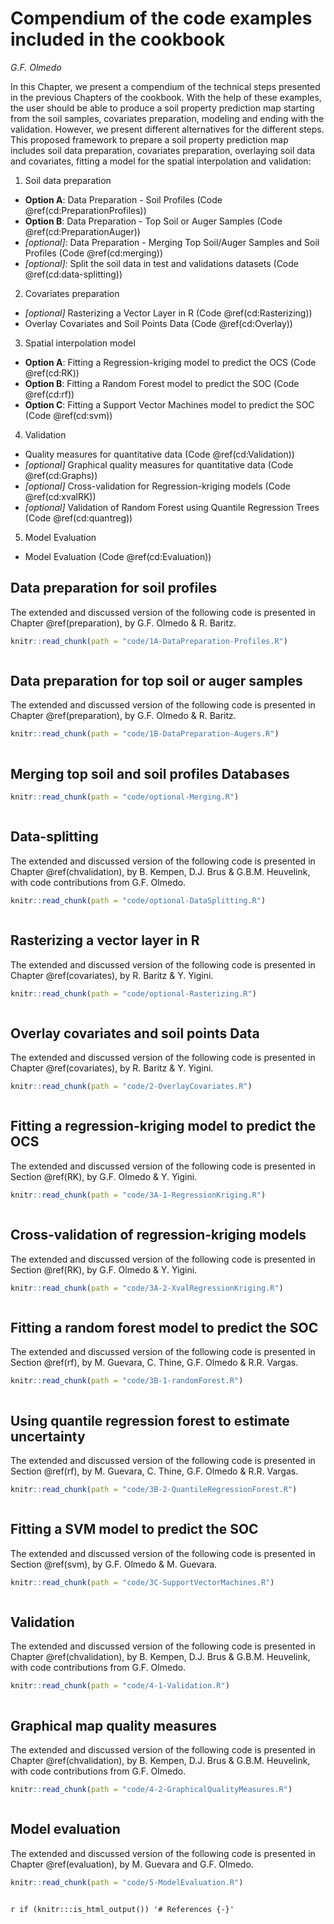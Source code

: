 # Compendium of the code examples included in the cookbook
*G.F. Olmedo*

In this Chapter, we present a compendium of the technical steps presented in the previous Chapters of the cookbook. With the help of these examples, the user should be able to produce a soil property prediction map starting from the soil samples, covariates preparation, modeling and ending with the validation. However, we present different alternatives for the different steps. This proposed framework to prepare a soil property prediction map includes soil data preparation, covariates preparation, overlaying soil data and covariates, fitting a model for the spatial interpolation and validation:

1. Soil data preparation
  - **Option A**: Data Preparation - Soil Profiles (Code \@ref(cd:PreparationProfiles))
  - **Option B**: Data Preparation - Top Soil or Auger Samples (Code \@ref(cd:PreparationAuger))
  - *[optional]*: Data Preparation - Merging Top Soil/Auger Samples and Soil Profiles (Code \@ref(cd:merging))
  - *[optional]*: Split the soil data in test and validations datasets (Code \@ref(cd:data-splitting))
2. Covariates preparation
  - *[optional]* Rasterizing a Vector Layer in R (Code \@ref(cd:Rasterizing))
  - Overlay Covariates and Soil Points Data (Code \@ref(cd:Overlay))
3. Spatial interpolation model
  - **Option A**: Fitting a Regression-kriging model to predict the OCS (Code \@ref(cd:RK))
  - **Option B**: Fitting a Random Forest model to predict the SOC (Code \@ref(cd:rf))
  - **Option C**: Fitting a Support Vector Machines model to predict the SOC (Code \@ref(cd:svm))
4. Validation
  - Quality measures for quantitative data (Code \@ref(cd:Validation))
  - *[optional]* Graphical quality measures for quantitative data (Code \@ref(cd:Graphs))
  - *[optional]* Cross-validation for Regression-kriging models (Code \@ref(cd:xvalRK))
  - *[optional]* Validation of Random Forest using Quantile Regression Trees (Code \@ref(cd:quantreg))
5. Model Evaluation
  - Model Evaluation (Code \@ref(cd:Evaluation))
  
  
\clearpage
## Data preparation for soil profiles{#cd:PreparationProfiles}

The extended and discussed version of the following code is presented in Chapter \@ref(preparation), by G.F. Olmedo & R. Baritz.


```r
knitr::read_chunk(path = "code/1A-DataPreparation-Profiles.R")
```


```r

```


\clearpage
## Data preparation for top soil or auger samples {#cd:PreparationAuger}  

The extended and discussed version of the following code is presented in Chapter \@ref(preparation), by G.F. Olmedo & R. Baritz.


```r
knitr::read_chunk(path = "code/1B-DataPreparation-Augers.R")
```


```r

```


\clearpage
## Merging top soil and soil profiles Databases{#cd:merging}


```r
knitr::read_chunk(path = "code/optional-Merging.R")
```


```r

```


\clearpage
## Data-splitting{#cd:data-splitting}

The extended and discussed version of the following code is presented in Chapter \@ref(chvalidation), by B. Kempen, D.J. Brus & G.B.M. Heuvelink, with code contributions from G.F. Olmedo.


```r
knitr::read_chunk(path = "code/optional-DataSplitting.R")
```


```r

```


\clearpage
## Rasterizing a vector layer in R {#cd:Rasterizing}

The extended and discussed version of the following code is presented in Chapter \@ref(covariates), by R. Baritz & Y. Yigini.


```r
knitr::read_chunk(path = "code/optional-Rasterizing.R")
```


```r

```


\clearpage
## Overlay covariates and soil points Data{#cd:Overlay}

The extended and discussed version of the following code is presented in Chapter \@ref(covariates), by R. Baritz & Y. Yigini.


```r
knitr::read_chunk(path = "code/2-OverlayCovariates.R")
```


```r

```


\clearpage
##	Fitting a regression-kriging model to predict the OCS	{#cd:RK}

The extended and discussed version of the following code is presented in Section  \@ref(RK), by G.F. Olmedo & Y. Yigini.


```r
knitr::read_chunk(path = "code/3A-1-RegressionKriging.R")
```


```r

```


## 	Cross-validation of regression-kriging models	 {#cd:xvalRK}

The extended and discussed version of the following code is presented in Section  \@ref(RK), by G.F. Olmedo & Y. Yigini.


```r
knitr::read_chunk(path = "code/3A-2-XvalRegressionKriging.R")
```


```r

```


\clearpage
## Fitting a random forest model to predict the SOC	{#cd:rf}

The extended and discussed version of the following code is presented in Section \@ref(rf), by M. Guevara, C. Thine, G.F. Olmedo & R.R. Vargas.


```r
knitr::read_chunk(path = "code/3B-1-randomForest.R")
```


```r

```


\clearpage
## Using quantile regression forest to estimate uncertainty {#cd:quantreg}

The extended and discussed version of the following code is presented in Section \@ref(rf), by M. Guevara, C. Thine, G.F. Olmedo & R.R. Vargas.


```r
knitr::read_chunk(path = "code/3B-2-QuantileRegressionForest.R")
```


```r

```


\clearpage
## Fitting a SVM model to predict the SOC	{#cd:svm}

The extended and discussed version of the following code is presented in Section \@ref(svm), by G.F. Olmedo & M. Guevara.


```r
knitr::read_chunk(path = "code/3C-SupportVectorMachines.R")
```


```r

```


\clearpage
## Validation{#cd:Validation}

The extended and discussed version of the following code is presented in Chapter \@ref(chvalidation), by B. Kempen, D.J. Brus & G.B.M. Heuvelink, with code contributions from G.F. Olmedo.


```r
knitr::read_chunk(path = "code/4-1-Validation.R")
```


```r

```


\clearpage
## Graphical map quality measures {#cd:Graphs}

The extended and discussed version of the following code is presented in Chapter \@ref(chvalidation), by B. Kempen, D.J. Brus & G.B.M. Heuvelink, with code contributions from G.F. Olmedo.


```r
knitr::read_chunk(path = "code/4-2-GraphicalQualityMeasures.R")
```


```r

```


\clearpage
## Model evaluation {#cd:Evaluation}

The extended and discussed version of the following code is presented in Chapter \@ref(evaluation), by M. Guevara and G.F. Olmedo.


```r
knitr::read_chunk(path = "code/5-ModelEvaluation.R")
```


```r

```


`r if (knitr:::is_html_output()) '# References {-}'`
